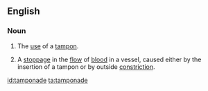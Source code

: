 ==English==

===Noun===
{{wikipedia}}
{{en-noun}}

# {{context|medical|lang=en}} The [[use]] of a [[tampon]].
# {{context|medical|lang=en}} A [[stoppage]] in the [[flow]] of [[blood]] in a vessel, caused either by the insertion of a tampon or by outside [[constriction]].

[[id:tamponade]]
[[ta:tamponade]]